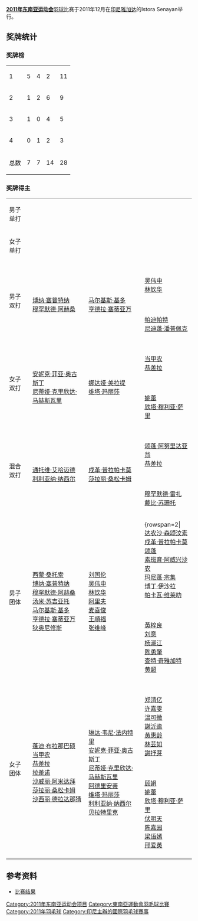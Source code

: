 '''[[2011年东南亚运动会|2011年东南亚运动会]]'''[[羽球|羽球]]比赛于2011年12月在[[印尼|印尼]][[雅加达|雅加达]]的Istora Senayan举行。

== 奖牌统计 ==
=== 奖牌榜 ===
{| {{RankedMedalTable|class=wikitable sortable}}
|-bgcolor=ccccff
|1||align=left|{{flagIOC2team|INA|2011年东南亚运动会}}||5||4||2||11
|-
|2||align=left|{{flagIOC2team|THA|2011年东南亚运动会}}||1||2||6||9
|-
|3||align=left|{{flagIOC2team|SIN|2011年东南亚运动会}}||1||0||4||5
|-
|4||align=left|{{flagIOC2team|MAS|2011年东南亚运动会}}||0||1||2||3
|-
!colspan=2| 总数 || 7 || 7 || 14 || 28
|}

=== 奖牌得主 ===
{| {{MedalistTable|type=项目}}
|-
|rowspan=2|男子单打 
|rowspan=2|{{flagIOC2medalist|[[西蒙·桑托索|西蒙·桑托索]]|INA|2011年东南亚运动会}}
|rowspan=2|{{flagIOC2medalist|[[达农沙·森颂汶素|达农沙·森颂汶素]]|THA|2011年东南亚运动会}}
|{{flagIOC2medalist|[[陶菲克·希达亚特|陶菲克]]|INA|2011年东南亚运动会}}
|-
|{{flagIOC2medalist|[[黃梓良|黃梓良]]|SIN|2011年东南亚运动会}}
|-
|rowspan=2|女子单打
|rowspan=2|{{flagIOC2medalist|[[伏明天|伏明天]]|SIN|2011年东南亚运动会}}
|rowspan=2|{{flagIOC2medalist|[[阿德里安蒂·菲尔达萨里|阿德里安蒂]]|INA|2011年东南亚运动会}}
|{{flagIOC2medalist|[[蓬迪·布拉那巴硕|蓬迪·布拉那巴硕]]|THA|2011年东南亚运动会}}
|-
|{{flagIOC2medalist|[[拉差诺·因达农|拉差诺]]|THA|2011年东南亚运动会}}
|-
|rowspan=2|男子双打
|rowspan=2|{{flagIOC2team|INA|2011年东南亚运动会}} <br>[[博纳·塞普特纳|博纳·塞普特纳]]<br>[[穆罕默德·阿赫桑|穆罕默德·阿赫桑]]
|rowspan=2|{{flagIOC2team|INA|2011年东南亚运动会}} <br>[[马尔基斯·基多|马尔基斯·基多]] <br>[[亨德拉·塞蒂亚万|亨德拉·塞蒂亚万]] 
|{{flagIOC2team|MAS|2011年东南亚运动会}} <br>[[吴伟申|吴伟申]] <br>[[林钦华|林钦华]]
|-
|{{flagIOC2team|THA|2011年东南亚运动会}} <br>[[帕迪帕特·查拉查勒姆|帕迪帕特]] <br>[[尼迪蓬·潘普佩克|尼迪蓬·潘普佩克]]
|-
|rowspan=2|女子双打
|rowspan=2|{{flagIOC2team|INA|2011年东南亚运动会}} <br>[[安妮克·菲亚·奥古斯丁|安妮克·菲亚·奥古斯丁]]<br>[[尼蒂娅·克里欣达·马赫斯瓦里|尼蒂娅·克里欣达·马赫斯瓦里]]
|rowspan=2|{{flagIOC2team|INA|2011年东南亚运动会}} <br>[[娜达娅·美拉提|娜达娅·美拉提]]<br>[[维塔·玛丽莎|维塔·玛丽莎]]
|{{flagIOC2team|THA|2011年东南亚运动会}} <br>[[当甲农·阿伦革颂|当甲农]]<br>[[恭差拉·沃拉威七猜恭|恭差拉]]
|-
|{{flagIOC2team|SIN|2011年东南亚运动会}} <br>[[姚蕾|姚蕾]]<br>[[欣塔·穆利亚·萨里|欣塔·穆利亚·萨里]]
|-
|rowspan=2|混合双打
|rowspan=2|{{flagIOC2team|INA|2011年东南亚运动会}} <br>[[通托维·艾哈迈德|通托维·艾哈迈德]]<br>[[利利亚纳·纳西尔|利利亚纳·纳西尔]]
|rowspan=2|{{flagIOC2team|THA|2011年东南亚运动会}} <br>[[戍革·普拉帕卡莫|戍革·普拉帕卡莫]]<br>[[莎拉丽·桑松卡姆|莎拉丽·桑松卡姆]]
|{{flagIOC2team|THA|2011年东南亚运动会}} <br>[[颂蓬·阿努里达亚翁|颂蓬·阿努里达亚翁]]<br>[[恭差拉·沃拉威七猜恭|恭差拉]]
|-
|{{flagIOC2team|INA|2011年东南亚运动会}} <br>[[穆罕默德·雷扎|穆罕默德·雷扎]]<br>[[戴比·苏珊托|戴比·苏珊托]]
|-
|rowspan=2|男子团体
|rowspan=2|{{flagIOC2team|INA|2011年东南亚运动会}}<br>[[西蒙·桑托索|西蒙·桑托索]]<br>[[博纳·塞普特纳|博纳·塞普特纳]]<br>[[穆罕默德·阿赫桑|穆罕默德·阿赫桑]]<br>[[汤米·苏吉亚托|汤米·苏吉亚托]]<br>[[马尔基斯·基多|马尔基斯·基多]] <br>[[亨德拉·塞蒂亚万|亨德拉·塞蒂亚万]]<br>[[狄奥尼修斯·哈永·伦巴卡|狄奥尼修斯]]
|rowspan=2|{{flagIOC2team|MAS|2011年东南亚运动会}}<br>[[刘国伦|刘国伦]] <br>[[吴伟申|吴伟申]] <br>[[林钦华|林钦华]]<br>[[阿里夫阿都拉迪夫|阿里夫]]<br>[[麦喜俊|麦喜俊]]<br>[[王順福|王順福]]<br>[[张维峰|张维峰]]
|{rowspan=2|{{flagIOC2team|THA|2011年东南亚运动会}}<br>[[达农沙·森颂汶素|达农沙·森颂汶素]]<br>[[戍革·普拉帕卡莫|戍革·普拉帕卡莫]]<br>[[颂蓬·阿努里达亚翁|颂蓬]]<br>[[苏庞余·阿韦辛桑农|素班育·阿威兴沙农]]<br>[[玛尼蓬·宗集|玛尼蓬·宗集]]<br>[[博丁·伊沙拉|博丁·伊沙拉]]<br>[[帕卡瓦·维莱叻|帕卡瓦·维莱叻]]
|-
|{{flagIOC2team|SIN|2011年东南亚运动会}}<br>[[黃梓良|黃梓良]]<br>[[刘意_(羽毛球运动员)|刘意]]<br>[[杨潮江|杨潮江]]<br>[[陈勇肇|陈勇肇]]<br>[[查特·奇雅加特|查特·奇雅加特]]<br>[[黄超_(羽毛球运动员)|黄超]]
|-
|rowspan=2|女子团体
|rowspan=2|{{flagIOC2team|THA|2011年东南亚运动会}}<br>[[蓬迪·布拉那巴硕|蓬迪·布拉那巴硕]]<br>[[当甲农·阿伦革颂|当甲农]]<br>[[恭差拉·沃拉威七猜恭|恭差拉]]<br>[[拉差诺·因达农|拉差诺]]<br>[[沙威丽·阿米达拜|沙威丽·阿米达拜]]<br>[[莎拉丽·桑松卡姆|莎拉丽·桑松卡姆]]<br>[[沙西丽·德拉达那猜|沙西丽·德拉达那猜]]
|rowspan=2|{{flagIOC2team|INA|2011年东南亚运动会}}<br>[[琳达·韦尼·法内特里|琳达·韦尼·法内特里]] <br>[[安妮克·菲亚·奥古斯丁|安妮克·菲亚·奥古斯丁]]<br>[[尼蒂娅·克里欣达·马赫斯瓦里|尼蒂娅·克里欣达·马赫斯瓦里]]<br> [[阿德里安蒂·菲尔达萨里|阿德里安蒂]]<br>[[维塔·玛丽莎|维塔·玛丽莎]]<br>[[利利亚纳·纳西尔|利利亚纳·纳西尔]]<br>[[贝拉特里克斯·玛努布蒂|贝拉特里克]]
|{{flagIOC2team|MAS|2011年东南亚运动会}}<br>[[郑清亿|郑清亿]]<br>[[许嘉雯|许嘉雯]]<br>[[温可微|温可微]]<br>[[謝沂逾|謝沂逾]]<br>[[黄惠龄|黄惠龄]]<br>[[林芸如|林芸如]]<br>[[謝抒芽|謝抒芽]]
|-
|{{flagIOC2team|SIN|2011年东南亚运动会}}<br>[[顾娟|顾娟]] <br>[[姚蕾|姚蕾]]<br>[[欣塔·穆利亚·萨里|欣塔·穆利亚·萨里]]<br>[[伏明天|伏明天]]<br>[[陈嘉园|陈嘉园]]<br>[[梁语嫣|梁语嫣]]<br>[[邢爱英|邢爱英]]
|-
|}

== 参考资料 ==
*[https://web.archive.org/web/20111116211753/http://114.4.38.131/rs2011/bm/cm/Schedule_type_2.aspx?sid=2&sname=Badminton&scode=bm&fid=2&gtype=K 比赛结果]

{{2011年东南亚运动会项目}}
[[Category:2011年东南亚运动会项目|Category:2011年东南亚运动会项目]]
[[Category:東南亞運動會羽毛球比賽|Category:東南亞運動會羽毛球比賽]]
[[Category:2011年羽毛球|Category:2011年羽毛球]]
[[Category:印尼主辦的國際羽毛球賽事|Category:印尼主辦的國際羽毛球賽事]]